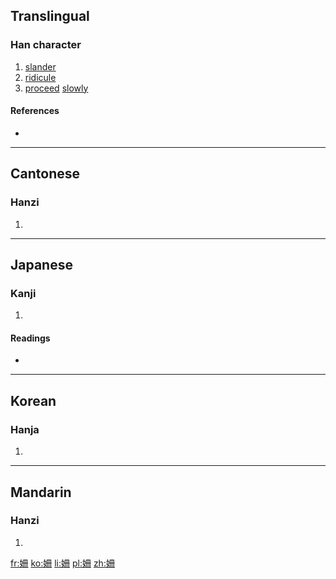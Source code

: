 {{also|姗}}
==Translingual==

===Han character===
{{Han char|rn=38|rad=女|as=05|sn=8|four=4744<sub>0</sub>|canj=女月廿 (VBT)|ids=⿰[[女]][[冊]]}}

# [[slander]]
# [[ridicule]]
# [[proceed]] [[slowly]]

====References====
* {{Han ref|kx=0258.230|dkj=06169|dj=0524.010|hdz=21037.100|uh=59CD|ud=22989|bh=A96B|bd=43371}}

----

==Cantonese==

===Hanzi===
{{yue-hanzi|jyut=|y=saan1|sim=姗}}

# {{defn|lang=yue|sort=女05}}

----

==Japanese==

===Kanji===
{{ja-kanji|grade=|rs=女05}}

# {{defn|lang=ja|sort=女05}}

====Readings====
* {{ja-readings|on=[[さん]] (san), [[せん]] (sen), [[はん]] (han), [[さつ]] (satsu), [[さち]] (sachi)|kun=[[みめよい]] (mimeyoi), [[そしる]] (soshiru), [[みにくい]] (minikui)}}

----

==Korean==

===Hanja===
{{ko-hanja|hangeul=산|rv=san|mr=san}}

# {{defn|lang=ko|sort=女05}}

----

==Mandarin==

===Hanzi===
{{cmn-hanzi|sim=姗|pin=[[shān]] ([[shan1]])|wg=shan<sup>1</sup>}}

# {{defn|lang=cmn|sort=女05}}

[[fr:姍]]
[[ko:姍]]
[[li:姍]]
[[pl:姍]]
[[zh:姍]]
